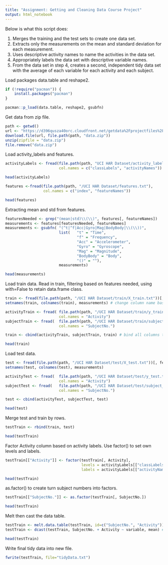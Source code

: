 ```yaml
---
title: "Assignment: Getting and Cleaning Data Course Project"
output: html_notebook
---
```


Below is what this script does: 

1. Merges the training and the test sets to create one data set.
2. Extracts only the measurements on the mean and standard deviation for each measurement.
3. Uses descriptive activity names to name the activities in the data set.
4. Appropriately labels the data set with descriptive variable names.
5. From the data set in step 4, creates a second, independent tidy data set with the average of each variable for each activity and each subject.

Load packages data.table and reshape2.

```r
if (!require("pacman")) {
    install.packages("pacman")
}

pacman::p_load(data.table, reshape2, gsubfn)
```

Get data from zip file.

```r
path <- getwd()
url <- "https://d396qusza40orc.cloudfront.net/getdata%2Fprojectfiles%2FUCI%20HAR%20Dataset.zip"
download.file(url, file.path(path, "data.zip"))
unzip(zipfile = "data.zip")
file.remove("data.zip") 
```

Load activity_labels and features.

```r
activityLabels <- fread(file.path(path, "UCI HAR Dataset/activity_labels.txt"),
                        col.names = c("classLabels", "activityNames"))

head(activityLabels)
```

```r
features <-fread(file.path(path, "/UCI HAR Dataset/features.txt"),
                 col.names = c("index", "featureNames"))

head(features)
```

Extracting mean and std from features.

```r
featuresNeeded <- grep("(mean|std)\\(\\)", features[, featureNames])
measurements <- features[featuresNeeded, featureNames]
measurements <- gsubfn( "(^t|^f|Acc|Gyro|Mag|BodyBody|\\(\\))",
                        list(   "t" = "Time",
                                "f" = "Frequency",
                                "Acc" = "Accelerometer",
                                "Gyro" = "Gyroscope",
                                "Mag" = "Magnitude",
                                "BodyBody" = "Body",
                                "()" = ""),
                        measurements)

head(measurements)
```

Load train data. Read in train, filtering based on features needed, using with=False to retain data.frame class.

```r
train <- fread(file.path(path, "/UCI HAR Dataset/train/X_train.txt"))[, featuresNeeded, with = FALSE]
setnames(train, colnames(train), measurements) # change column name based on measurement

activityTrain <- fread( file.path(path, "/UCI HAR Dataset/train/y_train.txt"),
                        col.names = "Activity")
subjectTrain <- fread(  file.path(path, "/UCI HAR Dataset/train/subject_train.txt"),
                        col.names = "SubjectNo.")

train <- cbind(activityTrain, subjectTrain, train) # bind all columns together

head(train)
```

Load test data.

```r
test <- fread(file.path(path, "/UCI HAR Dataset/test/X_test.txt"))[, featuresNeeded, with = FALSE]
setnames(test, colnames(test), measurements)

activityTest <- fread(  file.path(path, "/UCI HAR Dataset/test/y_test.txt"),
                        col.names = "Activity")
subjectTest <- fread(   file.path(path, "/UCI HAR Dataset/test/subject_test.txt"),
                        col.names = "SubjectNo.")

test <- cbind(activityTest, subjectTest, test) 

head(test)
```

Merge test and train by rows.

```r
testTrain <- rbind(train, test)

head(testTrain)
```

Factor Activity column based on activity labels. Use factor() to set own levels and labels.

```r
testTrain[["Activity"]] <- factor(testTrain[, Activity], 
                                  levels = activityLabels[["classLabels"]], 
                                  labels = activityLabels[["activityNames"]]) 

head(testTrain)
```

as.factor() to create turn subject numbers into factors.

```r
testTrain[["SubjectNo."]] <- as.factor(testTrain[, SubjectNo.])

head(testTrain)
```

Melt then cast the data table.

```r
testTrain <- melt.data.table(testTrain, id=c("SubjectNo.", "Activity")) # melt down to variable & value
testTrain <- dcast(testTrain, SubjectNo. + Activity ~ variable, mean) # average of SubjectNo & Activity

head(testTrain)
```

Write final tidy data into new file.

```r
fwrite(testTrain, file="tidyData.txt")
```

